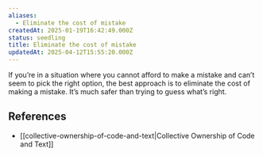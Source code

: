 ```yaml
---
aliases:
  - Eliminate the cost of mistake
createdAt: 2025-01-19T16:42:49.000Z
status: seedling
title: Eliminate the cost of mistake
updatedAt: 2025-04-12T15:55:20.000Z
---
```

If you’re in a situation where you cannot afford to make a mistake and can’t seem to pick the right option, the best approach is to eliminate the cost of making a mistake. It’s much safer than trying to guess what’s right.

## References

- [[collective-ownership-of-code-and-text|Collective Ownership of Code and Text]]
